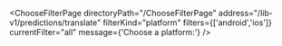


<ChooseFilterPage
    directoryPath="/ChooseFilterPage"
    address="/lib-v1/predictions/translate"
    filterKind="platform"
    filters={['android','ios']}
    currentFilter="all"
    message={'Choose a platform:'}
/>
